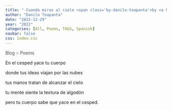 ```yaml
---
title: " Cuando miras al cielo <span class='by-danilo-toapanta'>by <a href='../../about/'>Danilo Toapanta</a></span>"
author: "Danilo Toapanta"
date: "2022-12-29"
year: "2022"
categories: [All, Poems, TAGS, Spanish]
navbar: false
css: index.css
---
```


<div style="font-weight:300;">
<a href="../../blog/" style="text-decoration: none;" >Blog </a> <a style="text-decoration: none; pointer-events: none; font-weight: 250;" href="">></a> <a href="../../blog/#category=Poems" style="text-decoration: none;" >Poems</a>
</div>

<div class="poem-text">

En el cesped yace tu cuerpo

donde tus ideas viajan por las nubes

tus manos tratan de alcanzar el cielo

tu mente siente la textura de algodón

pero tu cuerpo sabe que yace en el cesped.

</div>
























